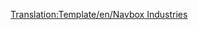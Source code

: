 [[Translation:Template/en/Navbox Industries]]
<noinclude></noinclude>{{en/Navbox|navbar = off
|state = off

|name = Navbox Industries
|title = [[en/Manual/Base Set/Economy/Industries]]

|group1 = [[nl/Gematigd|Gematigd]]
|list1 = {{en/nowrap begin}} [[nl/Manual/Base Set/Economy/Bank|Bank]]{{en/·w}} [[nl/Manual/Base Set/Economy/Kolenmijn|Kolenmijn]]{{en/·w}} [[nl/Manual/Base Set/Economy/Fabriek|Fabriek]]{{en/·w}} [[nl/Manual/Base Set/Economy/Boerderij|Boerderij]]{{en/·w}} [[nl/Manual/Base Set/Economy/Bos|Bos]]{{en/·w}} [[nl/Manual/Base Set/Economy/IJzermijn|IJzermijn]]{{en/·w}} [[nl/Manual/Base Set/Economy/Olieraffinaderij|Olieraffinaderij]]{{en/·w}} [[nl/Manual/Base Set/Economy/Olieplatform|Olieplatform]]{{en/·w}} [[nl/Manual/Base Set/Economy/Oliebronnen|Oliebronnen]]{{en/·w}} [[nl/Manual/Base Set/Economy/Energiecentrale|Energiecentrale]]{{en/·w}} [[nl/Manual/Base Set/Economy/Houtzagerij|Houtzagerij]]{{en/·w}} [[nl/Manual/Base Set/Economy/Hoogoven|Hoogoven]]{{en/nowrap end}}

|group2 = [[nl/Subarctisch|Subarctisch]]
|list2 = {{en/nowrap begin}} [[nl/Manual/Base Set/Economy/Bank|Bank]]{{en/·w}} [[nl/Manual/Base Set/Economy/Kolenmijn|Kolenmijn]]{{en/·w}} [[nl/Manual/Base Set/Economy/Boerderij|Boerderij]]{{en/·w}} [[nl/Manual/Base Set/Economy/Voedselfabriek|Voedselfabriek]]{{en/·w}} [[nl/Manual/Base Set/Economy/Bos|Bos]]{{en/·w}} [[nl/Manual/Base Set/Economy/Goudmijn|Goudmijn]]{{en/·w}} [[nl/Manual/Base Set/Economy/Olieraffinaderij|Olieraffinaderij]]{{en/·w}} [[nl/Manual/Base Set/Economy/Oliebronnen|Oliebronnen]]{{en/·w}} [[nl/Manual/Base Set/Economy/Papierfabriek|Papierfabriek]]{{en/·w}} [[nl/Manual/Base Set/Economy/Energiecentrale|Energiecentrale]]{{en/·w}} [[nl/Manual/Base Set/Economy/Drukkerij|Drukkerij]]{{en/nowrap end}}

|group3 = [[nl/Subtropisch|Subtropisch]]
|list3 = {{en/nowrap begin}} [[nl/Manual/Base Set/Economy/Bank|Bank]]{{en/·w}} [[nl/Manual/Base Set/Economy/Kopermijn|Kopermijn]]{{en/·w}} [[nl/Manual/Base Set/Economy/Diamantmijn|Diamantmijn]]{{en/·w}} [[nl/Manual/Base Set/Economy/Fabriek|Fabriek]]{{en/·w}} [[nl/Manual/Base Set/Economy/Boerderij|Boerderij]]{{en/·w}} [[nl/Manual/Base Set/Economy/Voedselfabriek|Voedselfabriek]]{{en/·w}} [[nl/Manual/Base Set/Economy/Boomgaard|Boomgaard]]{{en/·w}} [[nl/Manual/Base Set/Economy/Timmerhoutzagerij|Timmerhoutzagerij]]{{en/·w}} [[nl/Manual/Base Set/Economy/Olieraffinaderij|Olieraffinaderij]]{{en/·w}} [[nl/Manual/Base Set/Economy/Oliebronnen|Oliebronnen]]{{en/·w}} [[nl/Manual/Base Set/Economy/Rubberplantage|Rubberplantage]]{{en/·w}} [[nl/Manual/Base Set/Economy/Watervoorraad|Watervoorraad]]{{en/·w}} [[nl/Manual/Base Set/Economy/Watertoren|Watertoren]]{{en/nowrap end}}

|group4 = [[en/Speelgoedland]]
|list4 = {{en/nowrap begin}}[[nl/Manual/Base Set/Economy/Batterijenboerderij|Batterijenboerderij]]{{en/·w}} [[nl/Manual/Base Set/Economy/Bellenblazer|Bellenblazer]]{{en/·w}} [[nl/Manual/Base Set/Economy/Suikerspinbos|Suikerspinbos]]{{en/·w}} [[nl/Manual/Base Set/Economy/Colabronnen|Colabronnen]]{{en/·w}} [[nl/Manual/Base Set/Economy/Frisdrankfabriek|Frisdrankfabriek]]{{en/·w}} [[nl/Manual/Base Set/Economy/Plasticfonteinen|Plasticfonteinen]]{{en/·w}} [[nl/Manual/Base Set/Economy/Suikermijn|Suikermijn]]{{en/·w}} [[nl/Manual/Base Set/Economy/Snoepfabriek|Snoepfabriek]]{{en/·w}} [[nl/Manual/Base Set/Economy/Toffeegroeve|Toffeegroeve]]{{en/·w}} [[nl/Manual/Base Set/Economy/Speelgoedfabriek|Speelgoedfabriek]]{{en/·w}} [[nl/Manual/Base Set/Economy/Speelgoedwinkel|Speelgoedwinkel]]{{en/nowrap end}}

}}